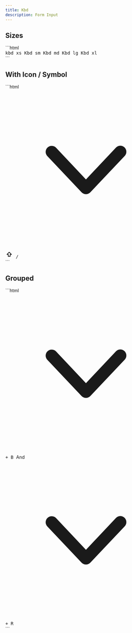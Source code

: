 ```yaml
---
title: Kbd
description: Form Input
---
```


## Sizes
<PreviewBox name="kbd/Default">
```html
<div class="flex flex-wrap items-center gap-3">
    <kbd class="kbd-xs ui-solid text-title rd-md">
        kbd xs
    </kbd>
    <kbd class="kbd-sm ui-solid text-title rd-md">
        Kbd sm
    </kbd>
    <kbd class="kbd-md ui-solid text-title rd-md">
        Kbd md
    </kbd>
    <kbd class="kbd-lg ui-solid text-title rd-md">
        Kbd lg
    </kbd>
    <kbd class="kbd-xl ui-solid text-title rd-md">
        Kbd xl
    </kbd>
</div>
```
</PreviewBox>


## With Icon / Symbol

<PreviewBox name="kbd/WithIcon">
```html
<div class="flex flex-wrap items-center gap-3">
    <kbd class="kbd-md ui-solid text-title rd-md">
         <svg xmlns="http://www.w3.org/2000/svg" viewBox="0 0 20 20" fill="currentColor" class="size-5">
            <path fill-rule="evenodd" d="M5.23 7.21a.75.75 0 011.06.02L10 11.168l3.71-3.938a.75.75 0 111.08 1.04l-4.25 4.5a.75.75 0 01-1.08 0l-4.25-4.5a.75.75 0 01.02-1.06z" clip-rule="evenodd" />
        </svg>    
    </kbd>
    <kbd class="kbd-md rd-md b ui-outline text-title">
        <svg class="flex-shrink-0 size-4" xmlns="http://www.w3.org/2000/svg" width="24" height="24" viewBox="0 0 24 24" fill="none" stroke="currentColor" stroke-width="2" stroke-linecap="round" stroke-linejoin="round"><path d="M9 18v-6H5l7-7 7 7h-4v6H9z"/></svg>
    </kbd>
    <kbd class="kbd-md min-w-[30px] flex items-center justify-center text-sm rd-md b ui-outline text-title">
        /
    </kbd>
</div>
```
</PreviewBox>


## Grouped

<PreviewBox name="kbd/Grouped">
```html
<div class="flex flex-wrap gap-3">
    <div class="flex items-center gap-x-2">
        <kbd class="kbd-md rd-md ui-solid text-title flex items-center gap-0.5">
            <svg xmlns="http://www.w3.org/2000/svg" viewBox="0 0 20 20" fill="currentColor" class="size-5">
                <path fill-rule="evenodd" d="M5.23 7.21a.75.75 0 011.06.02L10 11.168l3.71-3.938a.75.75 0 111.08 1.04l-4.25 4.5a.75.75 0 01-1.08 0l-4.25-4.5a.75.75 0 01.02-1.06z" clip-rule="evenodd" />
            </svg> 
            +
            B                     
        </kbd>
        <span class="text-body">
            And
        </span>
        <kbd class="kbd-md text-sm rd-md ui-solid text-title flex items-center gap-0.5">
            <svg xmlns="http://www.w3.org/2000/svg" viewBox="0 0 20 20" fill="currentColor" class="size-5">
                <path fill-rule="evenodd" d="M5.23 7.21a.75.75 0 011.06.02L10 11.168l3.71-3.938a.75.75 0 111.08 1.04l-4.25 4.5a.75.75 0 01-1.08 0l-4.25-4.5a.75.75 0 01.02-1.06z" clip-rule="evenodd" />
            </svg> 
            + R                    
        </kbd>
    </div>
</div>
```
</PreviewBox>